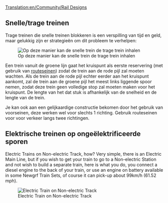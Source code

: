 [[Translation:en/Community/Rail Designs]]
{{nl/Vertaling|en/Community/Rail Designs|0}}
{{en/Manual/Navigation}}
==Snelle/trage treinen==
Trage treinen die snelle treinen blokkeren is een verspilling van tijd en geld, maar gelukkig zijn er strategieën om dit probleem te verhelpen:

[[File:en/Community/Rail design1.png|center|frame|Op deze manier kan de snelle trein de trage trein inhalen]]

Een trein vanuit de groene lijn gaat het kruispunt als eerste reservering (met gebruik van [[nl/Manual/Seinen#routeseinen|routeseinen]]) zodat de trein aan de rode pijl zal moeten wachten. Als de trein aan de rode pijl echter eerder aan het kruispunt aankomt, zal de trein aan de groene pijl het meest links liggende spoor nemen, zodat deze trein geen volledige stop zal moeten maken voor het kruispunt. De lengte van het dat stuk is afhankelijk van de snelheid en de lengte van de trein.

Je kan ook aan een gelijkaardige constructie bekomen door het gebruik van voorseinen, deze werken wel voor slechts 1 richting. Gebruik routeseinen voor voor verkeer langs twee richtingen.

==Elektrische treinen op ongeëlektrificeerde sporen==

Electric Trains on Non-electric Track, how? Very simple, there is an Electric Main Line, but if you wish to get your train to go to a Non-electric Station and not wish to build a separate train, here is what you do, you connect a diesel engine to the back of your train, or use an engine on battery available in some Newgrf Train Sets, of course it can pick-up about 99km/h (61.52 mph).

[[File:en/Community/Snapshot7.png|frame|center|Electric Train on Non-electric Track]]
